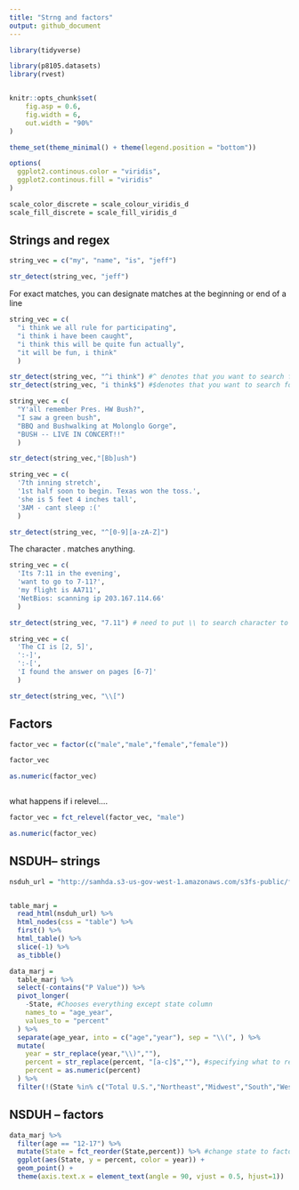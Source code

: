 ```yaml
---
title: "Strng and factors"
output: github_document
---
```


```r

library(tidyverse)

library(p8105.datasets)
library(rvest)


knitr::opts_chunk$set(
	fig.asp = 0.6,
	fig.width = 6,
	out.width = "90%"
)

theme_set(theme_minimal() + theme(legend.position = "bottom"))

options(
  ggplot2.continous.color = "viridis",
  ggplot2.continous.fill = "viridis"
)

scale_color_discrete = scale_colour_viridis_d
scale_fill_discrete = scale_fill_viridis_d

```

## Strings and regex

```r

string_vec = c("my", "name", "is", "jeff")

str_detect(string_vec, "jeff")

```

For exact matches, you can designate matches at the beginning or end of a line

```r

string_vec = c(
  "i think we all rule for participating",
  "i think i have been caught",
  "i think this will be quite fun actually",
  "it will be fun, i think"
  )

str_detect(string_vec, "^i think") #^ denotes that you want to search for something that starts with i think
str_detect(string_vec, "i think$") #$denotes that you want to search for something that ends with i think

```

```r

string_vec = c(
  "Y'all remember Pres. HW Bush?",
  "I saw a green bush",
  "BBQ and Bushwalking at Molonglo Gorge",
  "BUSH -- LIVE IN CONCERT!!"
  )

str_detect(string_vec,"[Bb]ush")

```

```r

string_vec = c(
  '7th inning stretch',
  '1st half soon to begin. Texas won the toss.',
  'she is 5 feet 4 inches tall',
  '3AM - cant sleep :('
  )

str_detect(string_vec, "^[0-9][a-zA-Z]")

```

The character . matches anything.

```r

string_vec = c(
  'Its 7:11 in the evening',
  'want to go to 7-11?',
  'my flight is AA711',
  'NetBios: scanning ip 203.167.114.66'
  )

str_detect(string_vec, "7.11") # need to put \\ to search character to find something with a . "7\\.11"

```

```r

string_vec = c(
  'The CI is [2, 5]',
  ':-]',
  ':-[',
  'I found the answer on pages [6-7]'
  )

str_detect(string_vec, "\\[")

```

## Factors

```r

factor_vec = factor(c("male","male","female","female"))

factor_vec

as.numeric(factor_vec)



```

what happens if i relevel....


```r

factor_vec = fct_relevel(factor_vec, "male")

as.numeric(factor_vec)

```



## NSDUH-- strings

```r

nsduh_url = "http://samhda.s3-us-gov-west-1.amazonaws.com/s3fs-public/field-uploads/2k15StateFiles/NSDUHsaeShortTermCHG2015.htm"


table_marj = 
  read_html(nsduh_url) %>% 
  html_nodes(css = "table") %>% 
  first() %>%
  html_table() %>%
  slice(-1) %>%
  as_tibble()

```


```r

data_marj =
  table_marj %>%
  select(-contains("P Value")) %>%
  pivot_longer(
    -State, #Chooses everything except state column
    names_to = "age_year",
    values_to = "percent"
  ) %>%
  separate(age_year, into = c("age","year"), sep = "\\(", ) %>%
  mutate(
    year = str_replace(year,"\\)",""),
    percent = str_replace(percent, "[a-c]$",""), #specifying what to remove
    percent = as.numeric(percent)
  ) %>%
  filter(!(State %in% c("Total U.S.","Northeast","Midwest","South","West")))

```


## NSDUH -- factors


```r

data_marj %>%
  filter(age == "12-17") %>%
  mutate(State = fct_reorder(State,percent)) %>% #change state to factor, then reorder by percent
  ggplot(aes(State, y = percent, color = year)) +
  geom_point() +
  theme(axis.text.x = element_text(angle = 90, vjust = 0.5, hjust=1))

```







